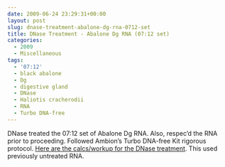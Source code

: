 ```yaml
---
date: 2009-06-24 23:29:31+00:00
layout: post
slug: dnase-treatment-abalone-dg-rna-0712-set
title: DNase Treatment - Abalone Dg RNA (07:12 set)
categories:
  - 2009
  - Miscellaneous
tags:
  - '07:12'
  - black abalone
  - Dg
  - digestive gland
  - DNase
  - Haliotis cracherodii
  - RNA
  - Turbo DNA-free
---
```


DNase treated the 07:12 set of Abalone Dg RNA. Also, respec'd the RNA prior to proceeding. Followed Ambion's Turbo DNA-free Kit rigorous protocol. [Here are the calcs/workup for the DNase treatment](https://spreadsheets.google.com/ccc?key=0AmS_90rPaQMzdFNmTGk3Z2ZkTFJ1NHdjSUtjS0RMREE&hl=en). This used previously untreated RNA.
